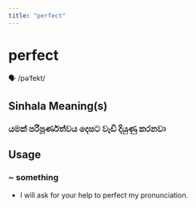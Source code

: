 ```yaml
---
title: "perfect"
---
```


# perfect

🗣️ /pəˈfekt/

## Sinhala Meaning(s)

### යමක් පරිපූර්ණත්වය දෙසට වැඩි දියුණු කරනවා

## Usage

### ~ something

- I will ask for your help to perfect my pronunciation. 

